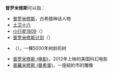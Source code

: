 '''普罗米修斯'''可以指：

* [[普罗米修斯|普罗米修斯]]，古希腊神话人物
* [[土卫十六|土卫十六]]
* [[小行星1809|小行星1809]]（{{lang-en|1809 Prometheus}}）
* [[普罗米修斯计划|普罗米修斯计划]]（{{lang-en|Project Prometheus}}）
* {{tsl|en|Prometheus (tree)|普罗米修斯 (树)}}（{{lang-en|Prometheus}}），一棵5000年树龄的树
* [[普罗米修斯_(电影)|普罗米修斯 (电影)]]，2012年上映的美国科幻电影
* [[普羅米修斯_(曼希普)|普羅米修斯 (曼希普)]]，一座紐約市的雕像

{{disambig|Cat=五字消歧義}}